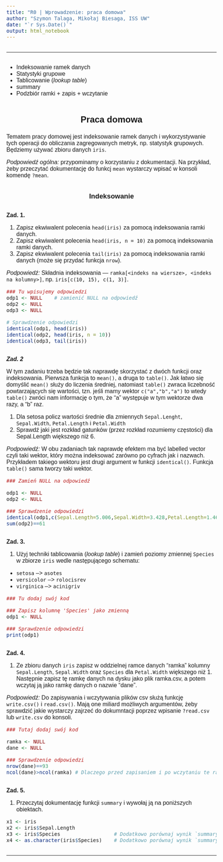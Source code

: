 ```yaml
---
title: "R0 | Wprowadzenie: praca domowa"
author: "Szymon Talaga, Mikołaj Biesaga, ISS UW"
date: "`r Sys.Date()`"
output: html_notebook
---
```


<hr>

* Indeksowanie ramek danych
* Statystyki grupowe
* Tablicowanie (*lookup table*)
* summary
* Podzbiór ramki + zapis + wczytanie

## Praca domowa

Tematem pracy domowej jest indeksowanie ramek danych i wykorzystywanie tych operacji do obliczania zagregowanych metryk, np. statystyk grupowych. Będziemy używać zbioru danych `iris`.

*Podpowiedź ogólna:* przypominamy o korzystaniu z dokumentacji. Na przykład, żeby przeczytać dokumentację do funkcj `mean` wystarczy wpisać w konsoli komendę `?mean`.

### Indeksowanie

#### Zad. 1.

1. Zapisz ekwiwalent polecenia `head(iris)` za pomocą indeksowania ramki danych.
2. Zapisz ekwiwalent polecenia `head(iris, n = 10)` za pomocą indeksowania ramki danych.
3. Zapisz ekwiwalent polecenia `tail(iris)` za pomocą indeksowania ramki danych (może się przydać funkcja `nrow`).

*Podpowiedź:* Składnia indeksowania --- `ramka[<indeks na wiersze>, <indeks na kolumny>]`, np. `iris[c(10, 15), c(1, 3)]`.

```r
### Tu wpisujemy odpowiedzi
odp1 <- NULL    # zamienić NULL na odpowiedź
odp2 <- NULL
odp3 <- NULL

# Sprawdzenie odpowiedzi
identical(odp1, head(iris))
identical(odp2, head(iris, n = 10))
identical(odp3, tail(iris))
```
##### Zad. 2

W tym zadaniu trzeba będzie tak naprawdę skorzystać z dwóch funkcji oraz indeksowania. Pierwsza funkcja to `mean()`, a druga to `table()`. Jak łatwo się domyślić `mean()` służy do liczenia średniej, natomiast `table()` zwraca liczebność powtarzających się wartości, tzn. jeśli mamy wektor `c("a","b","a")` to wtedy `table()` zwróci nam informację o tym, że "a" występuje w tym wektorze dwa razy, a "b" raz.

1. Dla setosa policz wartości średnie dla zmiennych `Sepal.Lenght`, `Sepal.Width`, `Petal.Length` i `Petal.Width`
2. Sprawdź jaki jest rozkład gatunków (przez rozkład rozumiemy częstości) dla Sepal.Length większego niż 6.

*Podpowiedź:* W obu zadaniach tak naprawdę efektem ma być labelled vector czyli taki wektor, który można indeksować zarówno po cyfrach jak i nazwach. Przykładem takiego wektoru jest drugi argument w funkcji `identical()`. Funkcja `table()` sama tworzy taki wektor.

```r
### Zamień NULL na odpowiedź

odp1 <- NULL
odp2 <- NULL

### Sprawdzenie odpowiedzi
identical(odp1,c(Sepal.Length=5.006,Sepal.Width=3.428,Petal.Length=1.462,Petal.Width=0.246))
sum(odp2)==61 
```


#### Zad. 3. 

1. Użyj techniki tablicowania (*lookup table*) i zamień poziomy zmiennej `Species` w zbiorze `iris` wedle następującego schematu:
  * `setosa` --> `asotes`
  * `versicolor` --> `rolocisrev`
  * `virginica` --> `acinigriv`
  
```r
### Tu dodaj swój kod

### Zapisz kolumnę 'Species' jako zmienną 
odp1 <- NULL

### Sprawdzenie odpowiedzi
print(odp1)
```

#### Zad. 4.

1. Ze zbioru danych `iris` zapisz w oddzielnej ramce danych "ramka" kolumny `Sepal.Length`, `Sepal.Width` oraz `Species` dla `Petal.Width` większego niż 1. Następnie zapisz tę ramkę danych na dysku jako plik ramka.csv, a potem wczytaj ją jako ramkę danych o nazwie "dane".

*Podpowiedź:* Do zapisywania i wczytywania plików csv służą funkcję `write.csv()` i `read.csv()`. Mają one miliard możliwych argumentów, żeby sprawdzić jakie wystarczy zajrzeć do dokumntacji poprzez wpisanie `?read.csv` lub `write.csv` do konsoli.

```r
### Tutaj dodaj swój kod

ramka <- NULL
dane <- NULL

### Sprawdzenie odpowiedzi
nrow(dane)==93
ncol(dane)>ncol(ramka) # Dlaczego przed zapisaniem i po wczytaniu te ramki danych mają różną liczbę kolumn? Jak można rozwiązać ten problem?
```

#### Zad. 5.

1. Przeczytaj dokumentację funkcji `summary` i wywołaj ją na poniższych obiektach.

```r
x1 <- iris
x2 <- iris$Sepal.Length
x3 <- iris$Species					# Dodatkowo porównaj wynik `summary` z wynikiem `table`
x4 <- as.character(iris$Species)	# Dodatkowo porównaj wynik `summary` z wynikiem `table`
```


<!-- CSS styling -->
<style>
    html {
        height: 100%;
        font-size: 62.5%;
    }
    body {
        height: 100%;
        font-size: 1.6em;
        font-family: "Trebuchet MS", "Lucida Grande", "Lucida Sans Unicode", "Lucida Sans", sans-serif;
    }
    h1, h2, h3 {
        text-align: center;
    }
    h4.author, h4.date {
        margin: 0.75em 0 0 0;
        text-align: center;
    }
    h2, h3, h4, h5, h6 {
        margin: 2em 0 1em 0;
    }
    div#header {
        margin: 1em 0 1em 0;
    }
    hr {
        margin: 2em 0 2em 0;
    }
    pre {
        margin-bottom: 2em;
    }
</style>

<hr>

<!-- End of styling -->
